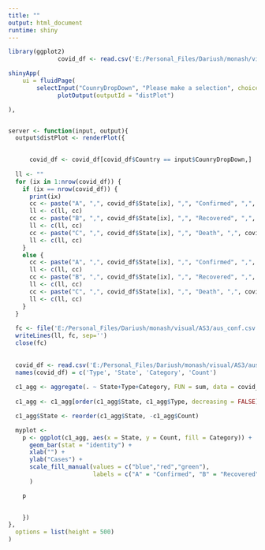 ```yaml
---
title: ""
output: html_document
runtime: shiny
---
```


```r
library(ggplot2)
              covid_df <- read.csv('E:/Personal_Files/Dariush/monash/visual/AS3/new/time_series_covid19_ALL_global.csv', header=TRUE)

shinyApp(
    ui = fluidPage(
        selectInput("CounryDropDown", "Please make a selection", choices = sort(unique(covid_df$Country)), selected = "Australia"),
              plotOutput(outputId = "distPlot")

),


server <- function(input, output){
  output$distPlot <- renderPlot({

    
      covid_df <- covid_df[covid_df$Country == input$CounryDropDown,]
  
  ll <- ""
  for (ix in 1:nrow(covid_df)) {
    if (ix == nrow(covid_df)) {
      print(ix)
      cc <- paste("A", ",", covid_df$State[ix], ",", "Confirmed", ",", covid_df$confirmed_inc_count[ix], '\n', sep="")
      ll <- c(ll, cc)
      cc <- paste("B", ",", covid_df$State[ix], ",", "Recovered", ",", covid_df$recovered_inc_count[ix], '\n', sep="")
      ll <- c(ll, cc)
      cc <- paste("C", ",", covid_df$State[ix], ",", "Death", ",", covid_df$death_inc_count[ix], sep="")
      ll <- c(ll, cc)
    }
    else {
      cc <- paste("A", ",", covid_df$State[ix], ",", "Confirmed", ",", covid_df$confirmed_inc_count[ix], '\n', sep="")
      ll <- c(ll, cc)
      cc <- paste("B", ",", covid_df$State[ix], ",", "Recovered", ",", covid_df$recovered_inc_count[ix], '\n', sep="")
      ll <- c(ll, cc)
      cc <- paste("C", ",", covid_df$State[ix], ",", "Death", ",", covid_df$death_inc_count[ix], '\n', sep="")
      ll <- c(ll, cc)
    }
  }
  
  fc <- file('E:/Personal_Files/Dariush/monash/visual/AS3/aus_conf.csv')
  writeLines(ll, fc, sep='')
  close(fc)
  
  
  covid_df <- read.csv('E:/Personal_Files/Dariush/monash/visual/AS3/aus_conf.csv', header=FALSE)
  names(covid_df) = c('Type', 'State', 'Category', 'Count')
  
  c1_agg <- aggregate(. ~ State+Type+Category, FUN = sum, data = covid_df)
  
  c1_agg <- c1_agg[order(c1_agg$State, c1_agg$Type, decreasing = FALSE), ]

  c1_agg$State <- reorder(c1_agg$State, -c1_agg$Count) 

  myplot <- 
    p <- ggplot(c1_agg, aes(x = State, y = Count, fill = Category)) + 
      geom_bar(stat = "identity") +
      xlab("") +
      ylab("Cases") +
      scale_fill_manual(values = c("blue","red","green"),
                        labels = c("A" = "Confirmed", "B" = "Recovered", "C" = "Death")
      )

    p
    

    })
},
  options = list(height = 500)
)
```
